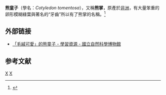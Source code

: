 {{Rough translation}}
{{Speciesbox
| taxon = Cotyledon tomentosa
| image = Cotyledon tomentosa in cultivation - Cape Town 9.jpg
| image_caption = 熊童子
}}

'''熊童子'''（學名：''Cotyledon tomentosa''），又稱'''熊掌'''，原產於[[非洲|非洲]]，有大量笨重的卵形模糊綠葉與著名的“牙齒”所以有了熊掌的名稱。<ref>{{cite web |url=http://www.gardenlife.com/store/Crassulaceae-Cotyledon-tomentosa.html |title=存档副本 |accessdate=2011-11-18 |deadurl=yes |archiveurl=https://web.archive.org/web/20110920164250/http://www.gardenlife.com/store/Crassulaceae-Cotyledon-tomentosa.html |archivedate=2011-09-20 }}</ref>

==外部链接==
* [http://web2.nmns.edu.tw/PubLib/NewsLetter/104/334/a-1.pdf 「毛絨可愛」的熊童子 - 學習資源 - 國立自然科學博物館] {{Wayback|url=http://web2.nmns.edu.tw/PubLib/NewsLetter/104/334/a-1.pdf |date=20171018190432 }}

==参考文献==
{{Reflist}}

{{commons category|Cotyledon tomentosa}}
{{Taxonbar}}
[[Category:景天科|X]]
[[Category:多肉植物|X]]